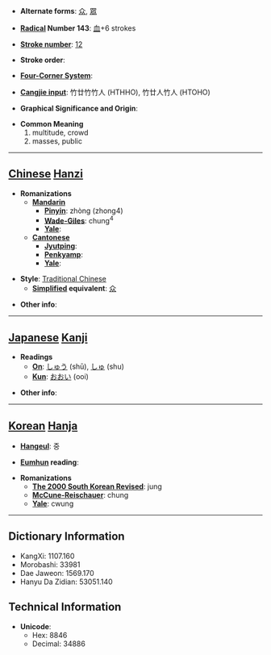 * '''Alternate forms''': [[众]], [[眾]]

* '''[[Wiktionary:Chinese radical index| Radical]] Number 143''': [[Wiktionary:Chinese radical index 血|血]]+6 strokes

* '''[[Wiktionary:Chinese total strokes index|Stroke number]]''': [[Wiktionary:Chinese total strokes index 12|12]]

* '''Stroke order''': 

* '''[[Wiktionary:Chinese four corner index|Four-Corner System]]''': 

* '''[[Wiktionary:Chinese Cangjie index|Cangjie input]]''': 竹廿竹竹人 (HTHHO), 竹廿人竹人 (HTOHO)

* '''Graphical Significance and Origin''': 

* '''Common Meaning'''
*#multitude, crowd
*# masses, public


----

== [[Chinese]] [[Hanzi]] ==

* '''Romanizations'''
** '''[[Mandarin]]'''
*** '''[[Pinyin]]''': zhòng (zhong4)
*** '''[[Wade-Giles]]''': chung<sup>4</sup>
*** '''[[Yale]]''': 
** '''[[Cantonese]]'''
*** '''[[Jyutping]]''':
*** '''[[Penkyamp]]''': 
*** '''[[Yale]]''': 

* '''Style''': [[Traditional Chinese]] 
** '''[[Simplified Chinese|Simplified]] equivalent''': [[众]]

* '''Other info''': 

----

== [[Japanese]] [[Kanji]] ==

* '''Readings'''
** '''[[On]]''': [[しゅう]] (shū), [[しゅ]] (shu)
** '''[[Kun]]''': [[おおい]] (ooi)

* '''Other info''':  

----

== [[Korean]] [[Hanja]] ==

* '''[[Hangeul]]''': 중

* '''[[Eumhun]] reading''': 

* '''Romanizations'''
** '''[[The 2000 South Korean Revised Romanization|The 2000 South Korean Revised]]''': jung
** '''[[McCune-Reischauer]]''': chung
** '''[[Yale]]''': cwung

----

== Dictionary Information ==

* KangXi: 1107.160
* Morobashi: 33981
* Dae Jaweon: 1569.170
* Hanyu Da Zidian: 53051.140

== Technical Information ==

* '''Unicode''':
** Hex: 8846
** Decimal: 34886